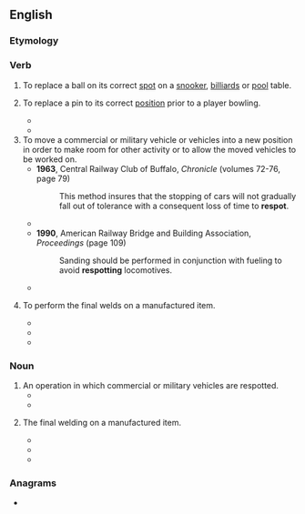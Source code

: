 ==English==

===Etymology===
{{prefix|re|spot|lang=en}}

===Verb===
{{en-verb|respots|respotting|respotted}}

# {{lb|en|sports|billiards|snooker|pool}} To replace a ball on its correct [[spot]] on a [[snooker]], [[billiards]] or [[pool]] table.
# {{lb|en|sports|bowling}} To replace a pin to its correct [[position]] prior to a player bowling.
#* {{quote-book|lang=en|title=Physical Education Activities for High School Girls|author=‎Louise Patterson Van Sickle|year=1928|page=105|passage=Should a pin fall in removing the dead wood it must be respotted, and pins knocked over by pin or pins rebounding from any other alley must be '''respotted'''.}}
#* {{quote-book|lang=en|title=Beginning bowling|author=Donald Rex Casady & ‎Marie Liba|year=1968|page=29|passage=The pins are '''respotted''' and the player bowls again.}}
# To move a commercial or military vehicle or vehicles into a new position in order to make room for other activity or to allow the moved vehicles to be worked on.
#* '''1963''', Central Railway Club of Buffalo, ''Chronicle'' (volumes 72-76, page 79)
#*: This method insures that the stopping of cars will not gradually fall out of tolerance with a consequent loss of time to '''respot'''.
#* {{quote-book|lang=en|title=Railway Purchases and Stores - Volume 56|year=1963|page=27|passage=Cars with individual loading hatches have to be '''respotted''' several times, depending on length, and have their loading spout relocated.}}
#* '''1990''', American Railway Bridge and Building Association, ''Proceedings'' (page 109)
#*: Sanding should be performed in conjunction with fueling to avoid '''respotting''' locomotives.
#* {{quote-book|lang=en|title=Black Shoe Carrier Admiral|author=John Lundstrom|year=2013|page= |ISBN=1612512208|passage=The Sara frantically '''respotted''' fighters for launch, even while Fletcher and Kinkaid warily tracked the suspected enemy group circling to the southwest.}}
# {{lb|en|manufacturing}} To perform the final welds on a manufactured item.
#* {{quote-book|lang=en|title=Electronics Construction Techniques|author=George L. Ritchie|year=1966|page=33|passage=Tack the work pieces with one spot and check for proper relative position of pieces. Sometimes the pieces can be separated and '''respotted''' if necessary.}}
#* {{quote-book|lang=en|title=Management of advanced manufacturing technology|author=Donald Gerwin & ‎Harvey Kolodny|year=1992|passage=Next, the body is conveyed to another special conveyor for loading the roof manually, welding the roof using robotics and fixed automation, '''respotting''' the entire body using thirty robots, and some minor operations.}}
#* {{quote-book|lang=en|title=Transforming Automobile Assembly|author=Koichi Shimokawa, ‎Ulrich Jürgens, ‎& Takahiro Fujimoto|year=2012|ISBN=3642603742|passage=Up to 32 clamping robots and six welding robots can be installed in one box. '''Respotting''' of the bodies then follows in nine respotting boxes.}}

===Noun===
{{en-noun}}

# An operation in which commercial or military vehicles are respotted.
#* {{quote-book|lang=en|title=A Collection of Technical Papers: AIAA Aircraft Systems|year=1980|passage=Final recovery, '''respot''' and servicing may be conducted after this period.}}
#* {{quote-book|lang=en|title=The First Team|author=John B. Lundstrom|year=2013|ISBN=161251166X|passage=At 0850, he directed her commanding officer, Captain Frederick C. Sherman, to ready a combat patrol, a needless order because Sherman had already begun a massive '''respot''' of the crowded flight deck to facilitate the launch of Fighting Two.}}
# {{lb|en|manufacturing}} The final welding on a manufactured item.
#* {{quote-book|lang=en|title=Industrial Robots: Applications|author=William R. Tanner|year=1979|page=154|passage=As pretacked bodies approach the automatic '''respot''' line on the body build trucks, the latches that hold them to the trucks are manually released.}}
#* {{quote-book|lang=en|title=Welding Design & Fabrication - Volume 57, Issues 7-12|year=1984|page=44|passage=Reaching for a T- Wagon body, robots at Chrysler, Windsor, make automatic '''respot''' welds where roof bows meet body sides.}}
#* {{quote-book|lang=en|title=Hi-Tech for Industrial Development|author=Jose E. Cassiolato & ‎Hubert Schmitz|year=2002|page=165|ISBN=1134909691|passage=The Body Assembly plant in São Bernardo was organised in three separate production areas up to the '''Respot''' Line (final welding).}}

===Anagrams===
* {{anagrams|en|a=eoprst|Presto|Strope|e-sport|eSport|esport|opster|opters|poster|presto|repost|repots|sprote|topers|tropes}}